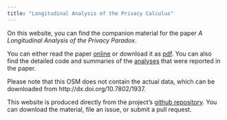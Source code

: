 ```yaml
---
title: "Longitudinal Analysis of the Privacy Calculus"
---
```


On this website, you can find the companion material for the paper _A Longitudinal Analysis of the Privacy Paradox_. 

You can either read the paper [online](manuscript.html) or download it as [pdf](manuscript.pdf). You can also find the detailed code and summaries of the [analyses](analyses.html) that were reported in the paper.

Please note that this OSM does not contain the actual data, which can be downloaded from http://dx.doi.org/10.7802/1937.

This website is produced directly from the project's [github repository](https://github.com/tdienlin/privacy_calc_exp). You can download the material, file an issue, or submit a pull request.